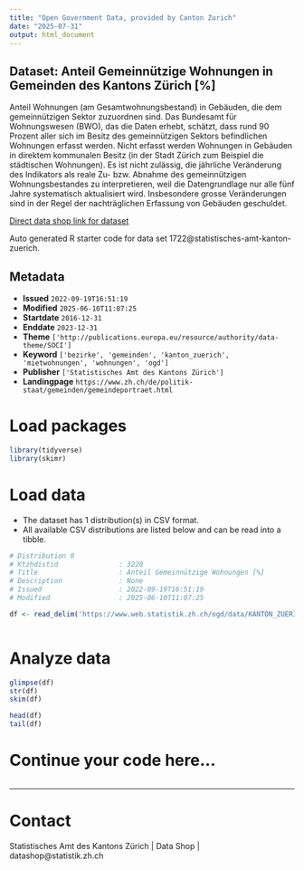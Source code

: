 ```yaml
---
title: "Open Government Data, provided by Canton Zurich"
date: "2025-07-31"
output: html_document
---
```


## Dataset: Anteil Gemeinnützige Wohnungen in Gemeinden des Kantons Zürich [%]

Anteil Wohnungen (am Gesamtwohnungsbestand) in Gebäuden, die dem gemeinnützigen Sektor zuzuordnen sind. Das Bundesamt für Wohnungswesen (BWO), das die Daten erhebt, schätzt, dass rund 90 Prozent aller sich im Besitz des gemeinnützigen Sektors befindlichen Wohnungen erfasst werden. Nicht erfasst werden Wohnungen in Gebäuden in direktem kommunalen Besitz (in der Stadt Zürich zum Beispiel die städtischen Wohnungen). Es ist nicht zulässig, die jährliche Veränderung des Indikators als reale Zu- bzw. Abnahme des gemeinnützigen Wohnungsbestandes zu interpretieren, weil die Datengrundlage nur alle fünf Jahre systematisch aktualisiert wird. Insbesondere grosse Veränderungen sind in der Regel der nachträglichen Erfassung von Gebäuden geschuldet.

[Direct data shop link for dataset](https://www.zh.ch/de/politik-staat/statistik-daten/datenkatalog.html#/datasets/1722@statistisches-amt-kanton-zuerich)

Auto generated R starter code for data set 1722@statistisches-amt-kanton-zuerich.

## Metadata

- **Issued** `2022-09-19T16:51:19`
- **Modified** `2025-06-10T11:07:25`
- **Startdate** `2016-12-31`
- **Enddate** `2023-12-31`
- **Theme** `['http://publications.europa.eu/resource/authority/data-theme/SOCI']`
- **Keyword** `['bezirke', 'gemeinden', 'kanton_zuerich', 'mietwohnungen', 'wohnungen', 'ogd']`
- **Publisher** `['Statistisches Amt des Kantons Zürich']`
- **Landingpage** `https://www.zh.ch/de/politik-staat/gemeinden/gemeindeportraet.html`


# Load packages

```r

library(tidyverse)
library(skimr)

```

# Load data

-   The dataset has 1 distribution(s) in CSV format.
-   All available CSV distributions are listed below and can be read into a tibble.

```r

# Distribution 0
# Ktzhdistid               : 3220
# Title                    : Anteil Gemeinnützige Wohnungen [%]
# Description              : None
# Issued                   : 2022-09-19T16:51:19
# Modified                 : 2025-06-10T11:07:25

df <- read_delim('https://www.web.statistik.zh.ch/ogd/data/KANTON_ZUERICH_841.csv')



```

# Analyze data

```r

glimpse(df)
str(df)
skim(df)

head(df)
tail(df)

```

# Continue your code here...

```r

```

------------------------------------------------------------------------

# Contact

Statistisches Amt des Kantons Zürich | Data Shop | datashop@statistik.zh.ch
